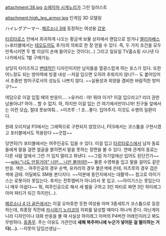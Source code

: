 attachment:38.jpg
[[소에지마 시게노리]]가 그린 일러스트

attachment:high_leg_armor.jpg
인게임 3D 모델링

ハイレグアーマー. [[페르소나 3]]에 등장하는 여성용 [[갑옷]].

[[타르타로스]] 안에서 희귀하게 나오는 황금색 보물 상자에서 랜덤으로 얻거나 [[엘리자베스]](+포터블에서는 [[테오도어]]도 추가)의 의뢰로 한 장 얻을 수 있다. 즉, 두 가지 조건을 모두 만족시키면 두 벌 이상이 손에 들어오는 것이다(...) 그리고 일요일 TV홈쇼핑 시나넷 다나카에서도 1벌 구매가능. 

상당히 타이즈하고 [[변태]]적인 디자인이지만 남자들을 열광스럽게 하는 포스가 있다. 또한 어느정도 되는 방어력에 빙결 내성 --저걸 입으면 오히려 추워지지 않나?-- 도 붙어있어서 초중반 방어구로서의 성능도 나쁘지 않다. ~~실용성과 외양을 겸비한 바람직한 방어구?~~

여담으로 이걸 입힐 때의 반응이....
>유카리 : 야! 뭐야 이거? 이걸 입으라고? 리더 권한 남용아냐? 하아... 할 수 없지. 하, 하지만 이걸 입는 건 여기에서만이니까! 친구들 앞에서는 이런 모습, 절대 못보여줘...
>미츠루 : ! 조...좋다. 입어주지. 이것도 수행의 일환이다.

원래 오리지널 P3에서는 그래픽으로 구현되지 않았으나, FES에서는 코스튬을 구현시켰고 포터블에서도 적용된다 ~~굿잡~~

당연히(?) 포터블에서는 여주인공도 입을 수 있다. 이걸 입고 [[타르타로스]]에서 남자 동료들에게 말을 걸면 얼굴을 붉히면서 말을 못하는 장면을 볼 수 있다. 연애 관계의 동료는 다른 사람 앞에서 그런 거 입지 말라고 화낸다. ~~그럼 자기앞에선 입어도 된단건가~~ ~~[[wiki:"나도 만질거야" 나만... 나만 볼꺼야!!]]~~ 물론 수영복을 입고 말을 걸어도 같은 반응. 색은... 여주인공의 경우 순백, 유카리의 경우 붉은색에 은테, 미츠루의 경우 검은색에 금테. 어딜봐도 SM용 본디지다. ~~덕분에 동인지에서는 대활약~~ 참고로 아이기스는 로봇이라 못입는다. 후카는 전투멤버가 아니라서 못 입고. ~~아이기스는 못입는다니 매우 아쉽다~~
뭐, 여주인공으로 해서 세 벌을 구하고 3인 파티로 짜면 3인 하이레그 아머 파티가 되긴 하지만(...).

[[페르소나 4 더 골든]]에서는 이걸 오마쥬한 듯한 여성용 아머 3종세트가 코스튬으로 등장하는데, 최종장 직전에 [[카시와기 노리코]]의 의뢰를 달성할 때마다 하나씩 준다. 아닌게아니라 디자인이나 대화 반응을 볼 때 사실상 하이레그 아머의 P4버전 어레인지라고 봐도 무방하다. [[흠좀무]]. 주는 이유도 가관인데 '''새해 복주머니에 누군가 넣어둔 걸 떨이하는 거다(...).''' --지못미 담임선생님--
